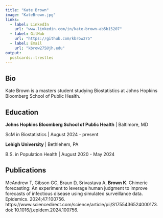```yaml
---
title: "Kate Brown"
image: "KateBrown.jpg"
links:
  - label: LinkedIn
    url: "www.linkedin.com/in/kate-brown-ab5b15207"
  - label: GitHub
    url: "https://github.com/kbrow275"
  - label: Email
    url: "kbrow275@jh.edu"
output:
  postcards::trestles
---
```

 
## Bio

Kate Brown is a masters student studying Biostatistics at Johns Hopkins Bloomberg School of Public Health.

## Education

**Johns Hopkins Bloomberg School of Public Health** | Baltimore, MD

ScM in Biostatistics | August 2024 - present

**Lehigh University** | Bethlehem, PA

B.S. in Population Health | August 2020 - May 2024

## Publications

McAndrew T, Gibson GC, Braun D, Srivastava A, **Brown K**. Chimeric forecasting: An experiment to leverage human judgment to improve forecasts of infectious disease using simulated surveillance data. Epidemics. 2024;47:100756. https://www.sciencedirect.com/science/article/pii/S1755436524000173. doi: 10.1016/j.epidem.2024.100756.
